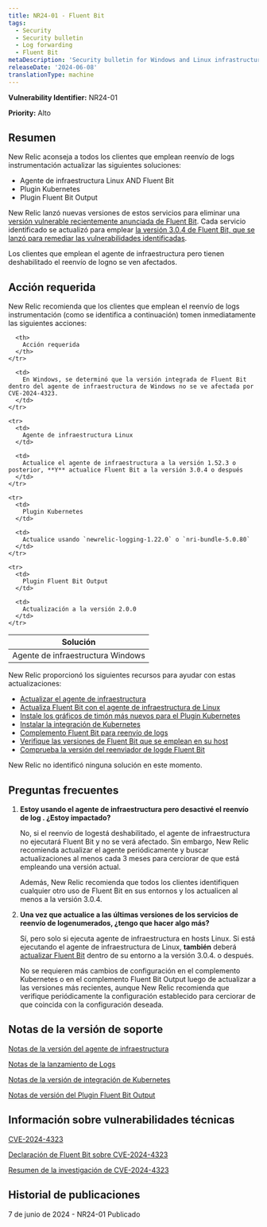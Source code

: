 ```yaml
---
title: NR24-01 - Fluent Bit
tags:
  - Security
  - Security bulletin
  - Log forwarding
  - Fluent Bit
metaDescription: 'Security bulletin for Windows and Linux infrastructure agent and Fluent Bit, the Kubernetes plugin, and the Fluent Bit output plugin.'
releaseDate: '2024-06-08'
translationType: machine
---
```


<DNT>**Vulnerability Identifier:**</DNT> NR24-01

<DNT>**Priority:**</DNT> Alto

## Resumen

New Relic aconseja a todos los clientes que emplean reenvío de logs instrumentación actualizar las siguientes soluciones:

* Agente de infraestructura Linux AND Fluent Bit
* Plugin Kubernetes
* Plugin Fluent Bit Output

New Relic lanzó nuevas versiones de estos servicios para eliminar una [versión vulnerable recientemente anunciada de Fluent Bit](https://nvd.nist.gov/vuln/detail/CVE-2024-4323). Cada servicio identificado se actualizó para emplear [la versión 3.0.4 de Fluent Bit, que se lanzó para remediar las vulnerabilidades identificadas](https://fluentbit.io/blog/2024/05/21/statement-on-cve-2024-4323-and-its-fix/).

Los clientes que emplean el agente de infraestructura pero tienen deshabilitado el reenvío de logno se ven afectados.

## Acción requerida

New Relic recomienda que los clientes que emplean el reenvío de logs instrumentación (como se identifica a continuación) tomen inmediatamente las siguientes acciones:

<table>
  <thead>
    <tr>
      <th>
        Solución
      </th>

      <th>
        Acción requerida
      </th>
    </tr>
  </thead>

  <tbody>
    <tr>
      <td>
        Agente de infraestructura Windows
      </td>

      <td>
        En Windows, se determinó que la versión integrada de Fluent Bit dentro del agente de infraestructura de Windows no se ve afectada por CVE-2024-4323.
      </td>
    </tr>

    <tr>
      <td>
        Agente de infraestructura Linux
      </td>

      <td>
        Actualice el agente de infraestructura a la versión 1.52.3 o posterior, **Y** actualice Fluent Bit a la versión 3.0.4 o después
      </td>
    </tr>

    <tr>
      <td>
        Plugin Kubernetes
      </td>

      <td>
        Actualice usando `newrelic-logging-1.22.0` o `nri-bundle-5.0.80`
      </td>
    </tr>

    <tr>
      <td>
        Plugin Fluent Bit Output
      </td>

      <td>
        Actualización a la versión 2.0.0
      </td>
    </tr>
  </tbody>
</table>

New Relic proporcionó los siguientes recursos para ayudar con estas actualizaciones:

* [Actualizar el agente de infraestructura](/docs/infrastructure/install-infrastructure-agent/update-or-uninstall/update-infrastructure-agent/)
* [Actualiza Fluent Bit con el agente de infraestructura de Linux](/docs/logs/forward-logs/forward-your-logs-using-infrastructure-agent/#install-fb-version)
* [Instale los gráficos de timón más nuevos para el Plugin Kubernetes](https://github.com/newrelic/helm-charts/tree/master?tab=readme-ov-file#Installthecharts)
* [Instalar la integración de Kubernetes](/docs/kubernetes-pixie/kubernetes-integration/installation/kubernetes-integration-install-configure/)
* [Complemento Fluent Bit para reenvío de logs](/docs/logs/forward-logs/fluent-bit-plugin-log-forwarding/)
* [Verifique las versiones de Fluent Bit que se emplean en su host](/docs/infrastructure/infrastructure-ui-pages/infrastructure-inventory-page-search-your-entire-infrastructure/#search)
* [Comprueba la versión del reenviador de logde Fluent Bit](/docs/logs/forward-logs/fluent-bit-plugin-log-forwarding/#upgrade-plugin)

New Relic no identificó ninguna solución en este momento.

## Preguntas frecuentes

1. **Estoy usando el agente de infraestructura pero desactivé el reenvío de log . ¿Estoy impactado?**

   No, si el reenvío de logestá deshabilitado, el agente de infraestructura no ejecutará Fluent Bit y no se verá afectado. Sin embargo, New Relic recomienda actualizar el agente periódicamente y buscar actualizaciones al menos cada 3 meses para cerciorar de que está empleando una versión actual.

   Además, New Relic recomienda que todos los clientes identifiquen cualquier otro uso de Fluent Bit en sus entornos y los actualicen al menos a la versión 3.0.4.

2. **Una vez que actualice a las últimas versiones de los servicios de reenvío de logenumerados, ¿tengo que hacer algo más?**

   Sí, pero solo si ejecuta agente de infraestructura en hosts Linux. Si está ejecutando el agente de infraestructura de Linux, **también** deberá [actualizar Fluent Bit](/docs/logs/forward-logs/forward-your-logs-using-infrastructure-agent/#install-fb-version) dentro de su entorno a la versión 3.0.4. o después.

   No se requieren más cambios de configuración en el complemento Kubernetes o en el complemento Fluent Bit Output luego de actualizar a las versiones más recientes, aunque New Relic recomienda que verifique periódicamente la configuración establecido para cerciorar de que coincida con la configuración deseada.

## Notas de la versión de soporte

[Notas de la versión del agente de infraestructura](/docs/release-notes/infrastructure-release-notes/infrastructure-agent-release-notes/)

[Notas de la lanzamiento de Logs](/docs/release-notes/logs-release-notes/)

[Notas de la versión de integración de Kubernetes](/docs/release-notes/infrastructure-release-notes/kubernetes-integration-release-notes/3/)

[Notas de versión del Plugin Fluent Bit Output](https://github.com/newrelic/newrelic-fluent-bit-output/releases)

## Información sobre vulnerabilidades técnicas

[CVE-2024-4323](https://cve.mitre.org/cgi-bin/cvename.cgi?name=CVE-2024-4323)

[Declaración de Fluent Bit sobre CVE-2024-4323](https://fluentbit.io/blog/2024/05/21/statement-on-cve-2024-4323-and-its-fix/)

[Resumen de la investigación de CVE-2024-4323](https://www.tenable.com/security/research/tra-2024-17)

## Historial de publicaciones

7 de junio de 2024 - NR24-01 Publicado